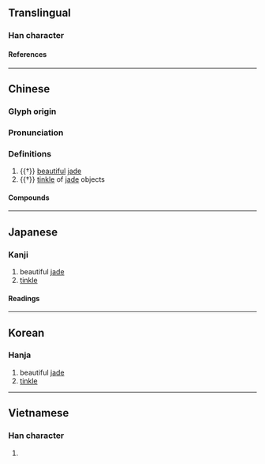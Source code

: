 {{character info}}
==Translingual==

===Han character===
{{Han char|rn=96|rad=玉|as=11|sn=15|four=17122|canj=MGSMH|ids=⿰𤣩翏}}

====References====
{{Han ref|kx=0741.040|dkj=21202|dj=1150.220|hdz=21136.080|uh=7486}}

----

==Chinese==
{{zh-forms|alt=球}}

===Glyph origin===
{{Han etym}}

===Pronunciation===
{{zh-pron
|m=qiú
|m-s=
|dg=
|c=kau4
|c-t=
|g=
|h=pfs=
|j=
|mb=
|md=
|mn=kiû
|mn-t=
|w=
|x=
|mc=y
|oc=y
|cat=n,a
}}

===Definitions===
{{zh-hanzi}}

# {{†}} [[beautiful]] [[jade]]
# {{†}} [[tinkle]] of [[jade]] objects

====Compounds====
{{zh-der|璆琳}}

----

==Japanese==

===Kanji===
{{ja-kanji|grade=|rs=玉11}}

# beautiful [[jade]]
# [[tinkle]]

====Readings====
{{ja-readings
|on=きゅう, く, ゆう, ゆ
}}

----

==Korean==

===Hanja===
{{ko-hanja|구}}

# beautiful [[jade]]
# [[tinkle]]

----

==Vietnamese==

===Han character===
{{vi-readings|rs=玉11|reading=cầu}}

# {{rfdef|vi|sort=玉11}}